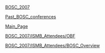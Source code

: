 [[BOSC_2007]]

[[Past_BOSC_conferences]]

[[Main_Page]]

[[BOSC_2007/ISMB_Attendees/OBF]]

[[BOSC_2007/ISMB_Attendees/BOSC_Overview]]